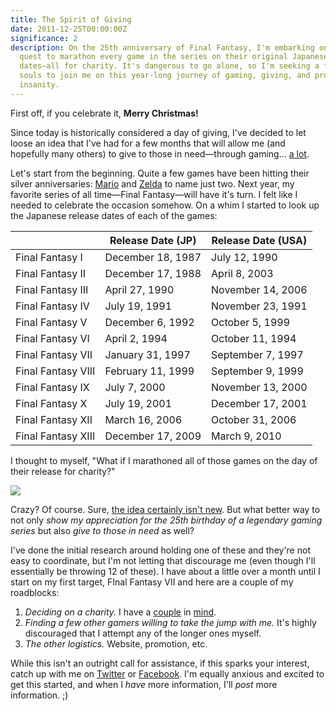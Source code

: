 ```yaml
---
title: The Spirit of Giving
date: 2011-12-25T00:00:00Z
significance: 2
description: On the 25th anniversary of Final Fantasy, I'm embarking on an epic
  quest to marathon every game in the series on their original Japanese release
  dates—all for charity. It's dangerous to go alone, so I'm seeking a few brave
  souls to join me on this year-long journey of gaming, giving, and probable
  insanity.
---
```


First off, if you celebrate it, **Merry Christmas!**

Since today is historically considered a day of giving, I've decided to let loose an idea that I've had for a few months that will allow me (and hopefully many others) to give to those in need—through gaming... [a lot][1].

Let's start from the beginning. Quite a few games have been hitting their silver anniversaries: [Mario][2] and [Zelda][3] to name just two. Next year, my favorite series of all time—Final Fantasy—will have it's turn. I felt like I needed to celebrate the occasion somehow. On a whim I started to look up the Japanese release dates of each of the games:


|                    | Release Date (JP) | Release Date (USA) |
| ------------------ | ----------------- | ------------------ |
| Final Fantasy I    | December 18, 1987 | July 12, 1990      |
| Final Fantasy II   | December 17, 1988 | April 8, 2003      |
| Final Fantasy III  | April 27, 1990    | November 14, 2006  |
| Final Fantasy IV   | July 19, 1991     | November 23, 1991  |
| Final Fantasy V    | December 6, 1992  | October 5, 1999    |
| Final Fantasy VI   | April 2, 1994     | October 11, 1994   |
| Final Fantasy VII  | January 31, 1997  | September 7, 1997  |
| Final Fantasy VIII | February 11, 1999 | September 9, 1999  |
| Final Fantasy IX   | July 7, 2000      | November 13, 2000  |
| Final Fantasy X    | July 19, 2001     | December 17, 2001  |
| Final Fantasy XII  | March 16, 2006    | October 31, 2006   |
| Final Fantasy XIII | December 17, 2009 | March 9, 2010      |

I thought to myself, "What if I marathoned all of those games on the day of their release for charity?"

![](/journal/2011/the-spirit-of-giving/tsogwallpaper.jpg)

Crazy? Of course. Sure, [the idea certainly isn't new][4]. But what better way to not only _show my appreciation for the 25th birthday of a legendary gaming series_ but also _give to those in need_ as well?

I've done the initial research around holding one of these and they're not easy to coordinate, but I'm not letting that discourage me (even though I'll essentially be throwing 12 of these). I have about a little over a month until I start on my first target, FInal Fantasy VII and here are a couple of my roadblocks:

1. _Deciding on a charity._ I have a [couple][5] in [mind][6].
2. _Finding a few other gamers willing to take the jump with me._ It's highly discouraged that I attempt any of the longer ones myself.
3. _The other logistics._ Website, promotion, etc.

While this isn't an outright call for assistance, if this sparks your interest, catch up with me on [Twitter][7] or [Facebook][8]. I'm equally anxious and excited to get this started, and when I _have_ more information, I'll _post_ more information. ;)

[1]: http://4.bp.blogspot.com/_D_Z-D2tzi14/S8TRIo4br3I/AAAAAAAACv4/Zh7_GcMlRKo/s400/ALOT.png
[2]: http://www.nintendo.com/sites/mario/
[3]: http://zelda.nintendo.com/
[4]: http://www.mariomarathon.com/
[5]: http://www.extra-life.org/
[6]: http://childsplaycharity.org/
[7]: https://twitter.com/bryanveloso
[8]: https://www.facebook.com/bryanveloso
